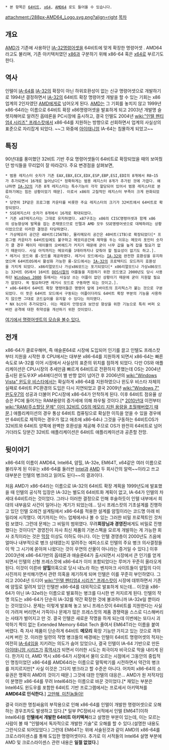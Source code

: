  * 본 항목은 [[64비트]], [[x64]], [[AMD64]] 로도 들어올 수 있습니다.
attachment:/288px-AMD64_Logo.svg.png?align=right
[[목차]]
== 개요 ==
[[AMD]]가 기존에 사용하던 [[IA-32]]명령어셋을 64비트에 맞게 확장한 명령어셋 . AMD64 라고도 불리며, 기존 아키텍처였던 [[x86]]과 구분하기 위해 x86-64 혹은 [[x64]]로 부르기도 한다.

== 역사 ==
인텔이 [[IA-64]]를 [[IA-32]]의 확장이 아닌 하위호환성이 없는 신규 명령어셋으로 개발하기로 1994년 결정하면서 [[IA-32]]의 64비트 확장 명령어셋 개발을 할 수 있는 기회는 x86업계의 2인자였던 [[AMD]]에게로 넘어오게 된다.
[[AMD]]는 그 기회를 놓치지 않고 1999년 x86-64라는 이름으로 64비트 확장 x86명령어셋을 발표하게 되고 2003년 개발명 슬렛지해머로 알려진 옵테론을 PC시장에 출시하고, 결국 인텔도 2004년 [[wiki:"인텔 펜티엄4 시리즈" 프레스캇]]에서 x86-64를 지원하는 방향으로 선회하면서 업계의 사실상의 표준으로 자리잡게 되었다. ~~그 와중에 [[아이태니엄]] IA-64는 침몰하게 되었고~~ 

== 특징 ==
90년대를 풍미했던 32비트 기반 주요 명령어셋들이 64비트로 확장되었을 때의 보여줬던 방식들을 무리없이 잘 따라갔다. 주요 변경점을 살펴보면,
 * 범용 레지스터 숫자가 기존 EAX,EBX,ECX,EDX,ESP,EBP,ESI,EDI의 8개에서 R8~15가 추가되면서 16개로 늘어났다[* 정확하게는 범용 레지스터 8개가 추가된 것에 가깝다. 왜냐하면 [[IA-32]]의 기존 8개 레지스터는 특수기능이 각각 할당되어 있어서 범용 레지스터로 분류하기에는 힘든 상황이었기 때문]. 이로서 x86의 고질적인 레지스터 부족이 크게 완화되었다.
 * 당연히 IP같은 프로그램 카운터를 비롯한 주요 레지스터의 크기가 32비트에서 64비트로 확장되었다.
 * SSE레지스터 숫자가 8개에서 16개로 확대되었다.
 * 기존 x87레지스터는 그대로 유지하였다. x87구조는 x86의 CISC명령어셋과 함께 x86의 성능향상에 발목을 잡는 존재였으므로 인텔과 AMD 모두 SSE명령어셋으로 대체하려는 상황이었으므로 이러한 결정은 타당하였다.
 * 가상메모리 공간은 48비트(256TB), 물리메모리 공간은 40비트(1TB)로 확장되었다[* 프로그램 카운터가 64비트임에도 불구하고 메모리공간에 제약을 두는 이유는 메모리 포인터 숫자가 클 경우 페이지 테이블의 오버헤드가 커지기 때문에 굳이 너무 값을 높게 잡을 필요가 없기 때문이다. 사실 아직까지는 메모리를 1테라까지나 갖춰야 할 필요성이 없기도 하고.].
 * 레거시 모드와 롱-모드를 제공하였다. 레거시 모드에서는 [[IA-32]]와 완전한 호환성을 유지하였으며 64비트OS에서 활성화 가능한 롱-모드에서는 [[IA-32]]의 프로텍티드 모드까지 호환성을 가지게 되었다. x86리얼모드나 가상x86모드는 포기되었다[* x86리얼모드나 가상x86모드는 32비트 OS에서 16비트 [[DOS]]시절의 어플들을 지원하기 위한 모드였고 2000년도 당시 사용하던 [[Windows 2000]] 등에서는 사실상 쓰는 어플이 없던 상황이기 때문에 굳이 지원할 필요가 없었다. 꼭 필요하다면 레거시 모드로 구동하면 되는 것이고.].
 * x86-64에서 64비트 확장 명령어들은 명령어 앞에 1바이트의 프리픽스가 붙는 것으로 구분되었다. 이 뜻은 64비트 모드에서 구동되는 어플이더라도 64비트 확장 부분의 기능을 사용하지 않으면 그대로 코드길이를 유지할 수 있다는 의미였다.
 * NX bit이 추가되었다. 이는 메모리 안정성과 보안성 향상을 위한 기능으로 특히 버퍼 오버런 공격에 대한 취약성을 개선하기 위한 것이었다.

[http://sandpile.org/ 여기에서 명령어셋트의 모습을 볼수 있다.]

== 전개 ==
x86-64가 클로우해머, 즉 애슬론64로 시장에 도입되어 인기를 끌고 인텔도 프레스캇부터 지원을 시작한 후 CPU에서는 대부분 x86-64를 지원하게 되면서 x86-64는 빠른 속도로 IA-32를 이어 시장에서 사실상의 표준의 위치를 점하게 되었다.
다만 OS와 애플리케이션은 CPU시장의 추세만큼 빠르게 64비트로 전환하지 못했는데 OS는 2004년 출시된 윈도우XP x64에디션이 별 반향 없이 넘어간 후 2006년의 [[wiki:"Windows Vista" 윈도우 비스타]]에서는 확실하게 x86-64를 지원하였으나 윈도우 비스타 자체의 실패로 64비트 PC환경의 도입은 다시 지연되었고 결국 2009년 [[wiki:"Windows 7" 윈도우7]]의 성공과 더불어 PC시장에 x86-64가 안착하게 된다. 이후 64비트 점유율 상승은 PC에 들어가는 RAM용량의 증가세에 의해 좌우될 것이다.[* [[2010년대]] 이전부터 [[wiki:"RAM/주소할당 문제" 이미 32비트 OS의 메모리 지원 용량을 초월해버렸기 때문]].]
애플리케이션의 경우 통상 64비트 컴퓨팅으로 확실한 이득을 얻을 수 있을 경우에만 64비트로 제작하는 경우가 많고 애초에 x86-64나 그것을 구동하는 64비트OS가 32비트와 64비트 양쪽에 완벽한 호환성을 제공해 주므로 OS가 완전히 64비트로 넘어가더라도 당분간 32비트 애플리케이션은 64비트 애플리케이션과 공존할 전망.
 
== 뒷이야기 ==
x86-64의 이름이 AMD64, Intel64, 얌힐, IA-32e, EM64T, x64같은 여러 이름으로 불리우게 된 이유는 x86-64를 둘러싼 [[Intel]]과 [[AMD]] 두 회사간의 알력~~이라고 쓰고 대부분은 인텔의 병크라고 읽어도 된다~~의 결과이다.

처음 AMD가 x86-64라는 이름으로 IA-32의 64비트 확장 계획을 1999년도에 발표했을 때 인텔의 공식적 입장은 IA-32는 별도의 64비트화 계획이 없고, IA-64가 인텔의 차세대 64비트라는 것이었다. 그러나 이러한 결정으로 인해 후술하듯이 인텔 내부에서 희대의 내부음모 사건이 일어나는 계기가 되었는데... 당시 프레스캇의 기초설계를 진행하고 있던 인텔 오레건 설계팀에서 x86-64를 적용한 설계를 얌힐이라는 코드명 아래 비밀리에 시작했다. 여기까지는 어느 업체에서나 볼 수 있는 그러한 비밀 프로젝트인 것처럼 보였다. 그런데 문제는 그 비밀의 범위였다. 무려'''회장님과 경영진'''에게도 비밀로 진행 했다는 것이다![* 경영진이 자사 최신 제품의 기본스펙을 모르게 개발하는 게 가능한 회사 조직이라는 것은 [[막장]] 이상도 이하도 아니다. 이는 인텔 경영층이 2000년도 즈음에 얼마나 내부적으로 병크 상태였는지 알려주는 에피소드로 인텔의 주요 병크 의사결정들이 딱 그 시기에 쏟아져 나왔다는 것이 우연의 산물이 아니라는 증거일 수 있다.]
이후 2003년에 x86-64기반의 옵테론과 애슬론64가 출시되면서 시장에서 큰 인기를 얻게 되면서 인텔의 신형 프레스캇에 x86-64가 이미 포함되었다는 루머가 꾸준히 올라오게 된다. 이것이 이른바 '''얌힐'''의혹으로 당시 내노라 하는 벤치마크 사이트들이 얌힐의 다이 사진까지 분석해가면서 관련 의혹을 제기하게 되며 인텔은 이를 꾸준히 부인하였다.
그리고 2004년 드디어 [[wiki:"인텔 펜티엄4 시리즈" 프레스캇]]이 시장에 데뷔하면서 기존에 얌힐로 알려져 있던 인텔판 x86-64를 대외적으로 발표하게 되는데... 이것을 x86-64가 아닌 IA-32e라는 이름으로 발표하는 병크를 다시한 번 저지르게 된다. 인텔의 작명 의도는 x86-64가 단순히 IA-32를 약간 확장한 것에 불과하니까 IA-32e일 뿐이라는 것이었으나. 문제는 이렇게 발표해 놓고 보니 프레스캇이 64비트를 지원한다는 사실이 가려져 버리면서 가뜩이나 문제가 많은 프레스캇의 제품 경쟁력을 스스로 디스해버리는 사태가 벌어지고 만 것.
결국 인텔은 새로운 작명을 하게 되는데 이번에는 또다시 괴악하기 짝이 없는  Extended Memory 64bit Tech 줄여서 EM64T라는 이름을 붙여 버렸다. 즉 자사 제품이 단순하게 64비트 '''메모리''' 확장 기능만 가지고 있는 것으로 격하시켜 버린 것. 이러한 일련의 작명 병크들의 배경에는 인텔이 64비트 명령어셋의 적자는 여전히 [[IA-64]]임을 지키려는 의도가 숨어 있었으나, 결국 인텔이 IA-64 기반으로 만든 [[아이태니엄 시리즈]]가 [[흑역사]]가 되면서 이러한 시도는 희극이자 비극으로 막을 내리게 된다.
한가지 더, AMD 역시 x86-64가 시장에서 물이 오르는 시점에서 그동안의 중립적인 명칭이었던 x86-64를 AMD64라는 이름으로 말뚝박기를 시전하면서 약간의 병크를 저지르지만[* 사실 이것은 그다지 병크라고 할 수준은 아니다. 어차피 x86-64의 소유권은 명확히 AMD의 것이기 때문.] 그것에 대한 인텔의 대응은...   AMD가 원 저작자임이 분명한 x86-64를 무려 Intel64라는 이름으로 바꾼 것이었다.[* 재밌는 부분은 Intel64도 윈도우를 포함한 64비트 기반 프로그램에서는 프로세서 아키텍쳐를 '''AMD64로 인식한다.''']   [[고만해, 미친놈들아!]]

결국 이러한 명칭싸움의 부작용으로 인해 x86-64를 인텔이 개발한 명령어셋으로 오해하는 경우조차도 발생하고 있다.[* 일부 PC정비사 서적에서 인텔 EM64T(이하 Intel64)를 '''인텔에서 개발한 64비트 아키텍쳐'''라고 설명한 부분이 있는데, 이는 모르는 사람이 볼 때 "인텔에서 독자적으로 개발한 기술"로 오해를 할 수 있다.(설명한 내용도 그런식으로 되어있었다.) 그런데 EM64T는 위에 서술된것과 같이 AMD의 x86-64를 크로스라이센스를 통해 도입한 명령어셋이다. 추가로 이 서적들의 Intel64 설명 부분에 AMD 및 크로스라이센스 관련 내용은 '''일절 없었다.'''] 
